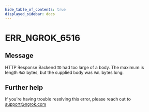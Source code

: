 ```yaml
---
hide_table_of_contents: true
displayed_sidebar: docs
---
```



# ERR_NGROK_6516

## Message

HTTP Response Backend `ID` had too large of a body.
The maximum is length `MAX` bytes, but the supplied body was `VAL` bytes long.

<ErrorDetails error="err_ngrok_6516" />

## Further help

If you're having trouble resolving this error, please reach out to [support@ngrok.com](mailto:support@ngrok.com?subject=Help%20with%20ERR_NGROK_6516)
